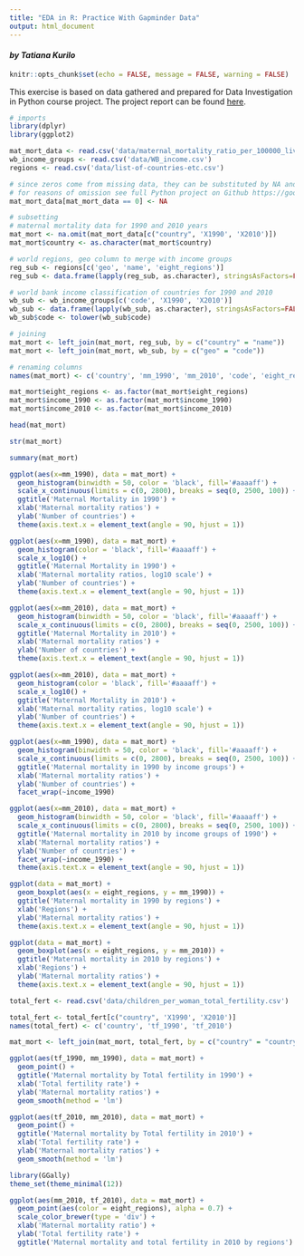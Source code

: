 ```yaml
---
title: "EDA in R: Practice With Gapminder Data"
output: html_document
---
```


#### _by Tatiana Kurilo_  

```r
knitr::opts_chunk$set(echo = FALSE, message = FALSE, warning = FALSE)
```

This exercise is based on data gathered and prepared for Data Investigation in Python course project. The project report can be found [here](https://tianaq.github.io/udacity-bertelsmann-ds-challenge/5-dand-data-investigation/Investigate_a_Dataset.html). 

```r
# imports
library(dplyr)
library(ggplot2)
```


```r
mat_mort_data <- read.csv('data/maternal_mortality_ratio_per_100000_live_births.csv')
wb_income_groups <- read.csv('data/WB_income.csv')
regions <- read.csv('data/list-of-countries-etc.csv')

# since zeros come from missing data, they can be substituted by NA and omitted
# for reasons of omission see full Python project on Github https://goo.gl/2miTfm
mat_mort_data[mat_mort_data == 0] <- NA

# subsetting
# maternal mortality data for 1990 and 2010 years
mat_mort <- na.omit(mat_mort_data[c("country", 'X1990', 'X2010')])
mat_mort$country <- as.character(mat_mort$country)

# world regions, geo column to merge with income groups
reg_sub <- regions[c('geo', 'name', 'eight_regions')]
reg_sub <- data.frame(lapply(reg_sub, as.character), stringsAsFactors=FALSE)

# world bank income classification of countries for 1990 and 2010
wb_sub <- wb_income_groups[c('code', 'X1990', 'X2010')]
wb_sub <- data.frame(lapply(wb_sub, as.character), stringsAsFactors=FALSE)
wb_sub$code <- tolower(wb_sub$code)

# joining
mat_mort <- left_join(mat_mort, reg_sub, by = c("country" = "name"))
mat_mort <- left_join(mat_mort, wb_sub, by = c("geo" = "code"))

# renaming columns
names(mat_mort) <- c('country', 'mm_1990', 'mm_2010', 'code', 'eight_regions', 'income_1990', 'income_2010')

mat_mort$eight_regions <- as.factor(mat_mort$eight_regions) 
mat_mort$income_1990 <- as.factor(mat_mort$income_1990)
mat_mort$income_2010 <- as.factor(mat_mort$income_2010)
```

```r
head(mat_mort)
```

```r
str(mat_mort)
```

```r
summary(mat_mort)
```


``` r
ggplot(aes(x=mm_1990), data = mat_mort) +
  geom_histogram(binwidth = 50, color = 'black', fill='#aaaaff') +
  scale_x_continuous(limits = c(0, 2800), breaks = seq(0, 2500, 100)) +
  ggtitle('Maternal Mortality in 1990') +
  xlab('Maternal mortality ratios') +
  ylab('Number of countries') +
  theme(axis.text.x = element_text(angle = 90, hjust = 1))
```

```r
ggplot(aes(x=mm_1990), data = mat_mort) +
  geom_histogram(color = 'black', fill='#aaaaff') +
  scale_x_log10() +
  ggtitle('Maternal Mortality in 1990') +
  xlab('Maternal mortality ratios, log10 scale') +
  ylab('Number of countries') +
  theme(axis.text.x = element_text(angle = 90, hjust = 1))
```

```r
ggplot(aes(x=mm_2010), data = mat_mort) +
  geom_histogram(binwidth = 50, color = 'black', fill='#aaaaff') +
  scale_x_continuous(limits = c(0, 2800), breaks = seq(0, 2500, 100)) +
  ggtitle('Maternal Mortality in 2010') +
  xlab('Maternal mortality ratios') +
  ylab('Number of countries') +
  theme(axis.text.x = element_text(angle = 90, hjust = 1))
```

```r
ggplot(aes(x=mm_2010), data = mat_mort) +
  geom_histogram(color = 'black', fill='#aaaaff') +
  scale_x_log10() +
  ggtitle('Maternal Mortality in 2010') +
  xlab('Maternal mortality ratios, log10 scale') +
  ylab('Number of countries') +
  theme(axis.text.x = element_text(angle = 90, hjust = 1))
```

```r
ggplot(aes(x=mm_1990), data = mat_mort) +
  geom_histogram(binwidth = 50, color = 'black', fill='#aaaaff') +
  scale_x_continuous(limits = c(0, 2800), breaks = seq(0, 2500, 100)) +
  ggtitle('Maternal mortality in 1990 by income groups') +
  xlab('Maternal mortality ratios') +
  ylab('Number of countries') +
  facet_wrap(~income_1990) 
```

```r
ggplot(aes(x=mm_2010), data = mat_mort) +
  geom_histogram(binwidth = 50, color = 'black', fill='#aaaaff') +
  scale_x_continuous(limits = c(0, 2800), breaks = seq(0, 2500, 100)) +
  ggtitle('Maternal mortality in 2010 by income groups of 1990') +
  xlab('Maternal mortality ratios') +
  ylab('Number of countries') +
  facet_wrap(~income_1990) +
  theme(axis.text.x = element_text(angle = 90, hjust = 1))
```

```r
ggplot(data = mat_mort) +
  geom_boxplot(aes(x = eight_regions, y = mm_1990)) +
  ggtitle('Maternal mortality in 1990 by regions') +
  xlab('Regions') +
  ylab('Maternal mortality ratios') +
  theme(axis.text.x = element_text(angle = 90, hjust = 1))
```

```r
ggplot(data = mat_mort) +
  geom_boxplot(aes(x = eight_regions, y = mm_2010)) +
  ggtitle('Maternal mortality in 2010 by regions') +
  xlab('Regions') +
  ylab('Maternal mortality ratios') +
  theme(axis.text.x = element_text(angle = 90, hjust = 1))
```

```r
total_fert <- read.csv('data/children_per_woman_total_fertility.csv')

total_fert <- total_fert[c("country", 'X1990', 'X2010')]
names(total_fert) <- c('country', 'tf_1990', 'tf_2010')

mat_mort <- left_join(mat_mort, total_fert, by = c("country" = "country"))
```

```r
ggplot(aes(tf_1990, mm_1990), data = mat_mort) + 
  geom_point() +
  ggtitle('Maternal mortality by Total fertility in 1990') +
  xlab('Total fertility rate') +
  ylab('Maternal mortality ratios') +
  geom_smooth(method = 'lm')
```

```r
ggplot(aes(tf_2010, mm_2010), data = mat_mort) + 
  geom_point() +
  ggtitle('Maternal mortality by Total fertility in 2010') +
  xlab('Total fertility rate') +
  ylab('Maternal mortality ratios') +
  geom_smooth(method = 'lm')
```

```r
library(GGally)
theme_set(theme_minimal(12))

ggplot(aes(mm_2010, tf_2010), data = mat_mort) +
  geom_point(aes(color = eight_regions), alpha = 0.7) +
  scale_color_brewer(type = 'div') +
  xlab('Maternal mortality ratio') +
  ylab('Total fertility rate') + 
  ggtitle('Maternal mortality and total fertility in 2010 by regions')
```

